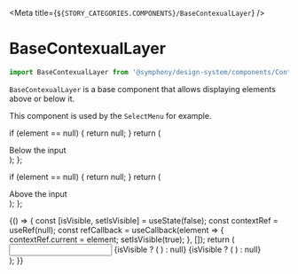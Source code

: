 
<Meta title={`${STORY_CATEGORIES.COMPONENTS}/BaseContexualLayer`} />

# BaseContexualLayer

```js
import BaseContexualLayer from '@symphony/design-system/components/ContexualLayer/BaseContexualLayer';
```

`BaseContexualLayer` is a base component that allows displaying elements above or below it.

This component is used by the `SelectMenu` for example.

  if (element == null) {
    return null;
  }
  return (
    <BaseContexualLayer context={element} position="below">
      <div>
        <Text variant="body2">Below the input</Text>
      </div>
    </BaseContexualLayer>
  );
};

  if (element == null) {
    return null;
  }
  return (
    <BaseContexualLayer context={element} position="above">
      <div>
        <Text variant="body2">Above the input</Text>
      </div>
    </BaseContexualLayer>
  );
};

<Preview>
  <Story name="BaseContexualLayer">
    {() => {
      const [isVisible, setIsVisible] = useState(false);
      const contextRef = useRef(null);
      const refCallback = useCallback(element => {
        contextRef.current = element;
        setIsVisible(true);
      }, []);
      return (
        <div>
          <input ref={refCallback} />
          {isVisible ? (
            <BelowContexualContainer element={contextRef.current} />
          ) : null}
          {isVisible ? (
            <AboveContexualContainer element={contextRef.current} />
          ) : null}
        </div>
      );
    }}
  </Story>
</Preview>

